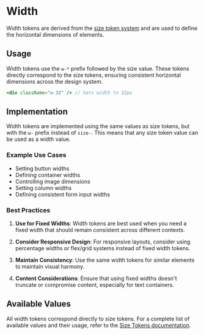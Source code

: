 
<Meta title="Foundations/Dimensions/Width" of={Width} />

# Width

Width tokens are derived from the [size token system](?path=/docs/foundations-dimensions-size--docs) and are used to define the horizontal dimensions of elements.

## Usage

Width tokens use the `w-*` prefix followed by the size value. These tokens directly correspond to the size tokens, ensuring consistent horizontal dimensions across the design system.

```jsx
<div className="w-32" /> // Sets width to 32px
```

## Implementation

Width tokens are implemented using the same values as size tokens, but with the `w-` prefix instead of `size-`. This means that any size token value can be used as a width value.

### Example Use Cases

- Setting button widths
- Defining container widths
- Controlling image dimensions
- Setting column widths
- Defining consistent form input widths

### Best Practices

1. **Use for Fixed Widths**: Width tokens are best used when you need a fixed width that should remain consistent across different contexts.

2. **Consider Responsive Design**: For responsive layouts, consider using percentage widths or flex/grid systems instead of fixed width tokens.

3. **Maintain Consistency**: Use the same width tokens for similar elements to maintain visual harmony.

4. **Content Considerations**: Ensure that using fixed widths doesn't truncate or compromise content, especially for text containers.

## Available Values

All width tokens correspond directly to size tokens. For a complete list of available values and their usage, refer to the [Size Tokens documentation](?path=/docs/foundations-dimensions-size--docs#available-values).

<Canvas></Canvas>
